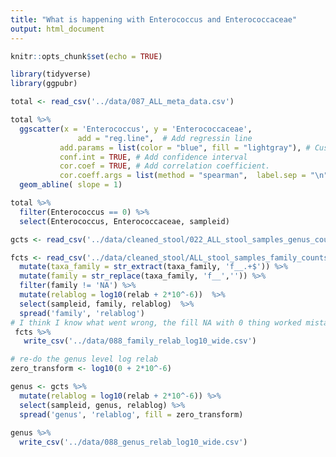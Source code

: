 ```yaml
---
title: "What is happening with Enterococcus and Enterococcaceae"
output: html_document
---
```


```r
knitr::opts_chunk$set(echo = TRUE)
```

```r
library(tidyverse)
library(ggpubr)
```

```r
total <- read_csv('../data/087_ALL_meta_data.csv')

total %>% 
  ggscatter(x = 'Enterococcus', y = 'Enterococcaceae',
               add = "reg.line",  # Add regressin line
           add.params = list(color = "blue", fill = "lightgray"), # Customize line
           conf.int = TRUE, # Add confidence interval
           cor.coef = TRUE, # Add correlation coefficient.
           cor.coeff.args = list(method = "spearman",  label.sep = "\n")) +
  geom_abline( slope = 1)

total %>% 
  filter(Enterococcus == 0) %>% 
  select(Enterococcus, Enterococcaceae, sampleid)
```


```r
gcts <- read_csv('../data/cleaned_stool/022_ALL_stool_samples_genus_counts.csv')

fcts <- read_csv('../data/cleaned_stool/ALL_stool_samples_family_counts.csv') %>% 
  mutate(taxa_family = str_extract(taxa_family, 'f__.+$')) %>% 
  mutate(family = str_replace(taxa_family, 'f__','')) %>% 
  filter(family != 'NA') %>% 
  mutate(relablog = log10(relab + 2*10^-6))  %>% 
  select(sampleid, family, relablog)  %>% 
  spread('family', 'relablog') 
# I think I know what went wrong, the fill NA with 0 thing worked mistakenly at enterococcus when it's absent ....
 fcts %>% 
   write_csv('../data/088_family_relab_log10_wide.csv')
```

```r
# re-do the genus level log relab
zero_transform <- log10(0 + 2*10^-6)

genus <- gcts %>% 
  mutate(relablog = log10(relab + 2*10^-6)) %>% 
  select(sampleid, genus, relablog) %>% 
  spread('genus', 'relablog', fill = zero_transform) 
 
genus %>% 
  write_csv('../data/088_genus_relab_log10_wide.csv')
```

